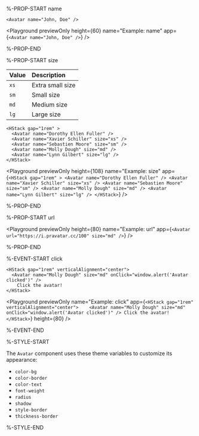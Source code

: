 %-PROP-START name

```ueml copy
<Avatar name="John, Doe" />
```

<Playground
  previewOnly
  height={60}
  name="Example: name"
  app={`<Avatar name="John, Doe" />`}
/>

%-PROP-END

%-PROP-START size

| Value | Description              |
| :---- | :----------------------- |
| `xs`  | Extra small size         |
| `sm`  | Small size               |
| `md`  | Medium size              |
| `lg`  | Large size               |

```ueml copy
<HStack gap="1rem" >
  <Avatar name="Dorothy Ellen Fuller" />
  <Avatar name="Xavier Schiller" size="xs" />
  <Avatar name="Sebastien Moore" size="sm" />
  <Avatar name="Molly Dough" size="md" />
  <Avatar name="Lynn Gilbert" size="lg" />
</HStack>
```

<Playground
  previewOnly
  height={108}
  name="Example: size"
  app={`
    <HStack gap="1rem" >
      <Avatar name="Dorothy Ellen Fuller" />
      <Avatar name="Xavier Schiller" size="xs" />
      <Avatar name="Sebastien Moore" size="sm" />
      <Avatar name="Molly Dough" size="md" />
      <Avatar name="Lynn Gilbert" size="lg" />
    </HStack>
  `}
/>

%-PROP-END

%-PROP-START url

<Playground
  previewOnly
  height={80}
  name="Example: url"
  app={`<Avatar url="https://i.pravatar.cc/100" size="md" />`}
/>

%-PROP-END

%-EVENT-START click

```ueml copy
<HStack gap="1rem" verticalAlignment="center">   
  <Avatar name="Molly Dough" size="md" onClick="window.alert('Avatar clicked')" />
    Click the avatar!
</HStack>
```

<Playground
  previewOnly
  name="Example: click"
  app={`
    <HStack gap="1rem" verticalAlignment="center">   
      <Avatar name="Molly Dough" size="md" onClick="window.alert('Avatar clicked')" />
      Click the avatar!
    </HStack>
  `}
  height={80}
/>

%-EVENT-END

%-STYLE-START

The `Avatar` component uses these theme variables to customize its appearance:

- `color-bg`
- `color-border`
- `color-text`
- `font-weight`
- `radius`
- `shadow`
- `style-border`
- `thickness-border`

%-STYLE-END